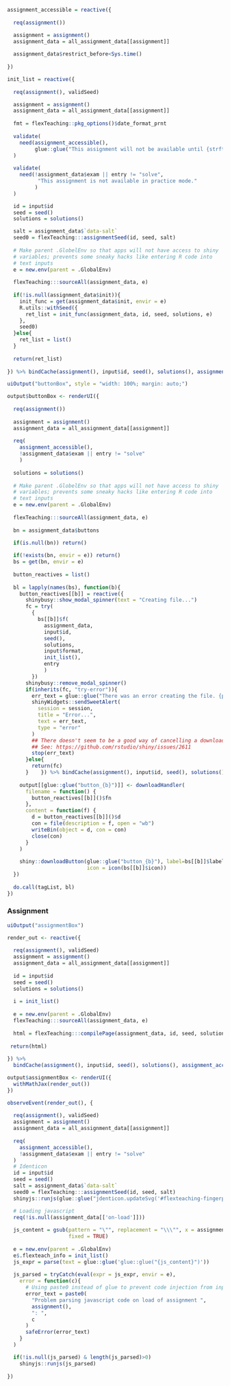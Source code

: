 ```r

assignment_accessible = reactive({
    
  req(assignment())

  assignment = assignment()
  assignment_data = all_assignment_data[[assignment]]
  
  assignment_data$restrict_before<Sys.time()
  
})

```

```r
init_list = reactive({
  
  req(assignment(), validSeed)

  assignment = assignment()
  assignment_data = all_assignment_data[[assignment]]
  
  fmt = flexTeaching::pkg_options()$date_format_prnt
  
  validate(
    need(assignment_accessible(), 
         glue::glue("This assignment will not be available until {strftime(assignment_data$restrict_before, format = fmt)}."))
  )
  
  validate(
    need(!assignment_data$exam || entry != "solve", 
          "This assignment is not available in practice mode."
         )
  )

  id = input$id
  seed = seed()
  solutions = solutions()

  salt = assignment_data$`data-salt`
  seed0 = flexTeaching:::assignmentSeed(id, seed, salt)
  
  # Make parent .GlobelEnv so that apps will not have access to shiny
  # variables; prevents some sneaky hacks like entering R code into
  # text inputs
  e = new.env(parent = .GlobalEnv)
  
  flexTeaching:::sourceAll(assignment_data, e)
  
  if(!is.null(assignment_data$init)){
    init_func = get(assignment_data$init, envir = e)
    R.utils::withSeed({
      ret_list = init_func(assignment_data, id, seed, solutions, e)
    },
    seed0)
  }else{
    ret_list = list()
  }
    
  return(ret_list)
    
}) %>% bindCache(assignment(), input$id, seed(), solutions(), assignment_accessible())
```


```r
uiOutput("buttonBox", style = "width: 100%; margin: auto;")
```

```r

output$buttonBox <- renderUI({
  
  req(assignment())
  
  assignment = assignment()
  assignment_data = all_assignment_data[[assignment]]
  
  req(
    assignment_accessible(),
    !assignment_data$exam || entry != "solve"
    )
  
  solutions = solutions()
  
  # Make parent .GlobelEnv so that apps will not have access to shiny
  # variables; prevents some sneaky hacks like entering R code into
  # text inputs
  e = new.env(parent = .GlobalEnv)
  
  flexTeaching:::sourceAll(assignment_data, e)
  
  bn = assignment_data$buttons

  if(is.null(bn)) return()
  
  if(!exists(bn, envir = e)) return()
  bs = get(bn, envir = e)
  
  button_reactives = list()
  
  bl = lapply(names(bs), function(b){
    button_reactives[[b]] = reactive({
      shinybusy::show_modal_spinner(text = "Creating file...")
      fc = try(
        {
          bs[[b]]$f(
            assignment_data,
            input$id,
            seed(),
            solutions,
            input$format,
            init_list(),
            entry
            )
        })
      shinybusy::remove_modal_spinner()
      if(inherits(fc, "try-error")){
        err_text = glue::glue("There was an error creating the file. {paste(fc)}")
        shinyWidgets::sendSweetAlert(
          session = session,
          title = "Error...",
          text = err_text,
          type = "error"
        )
        ## There doesn't seem to be a good way of cancelling a download.
        ## See: https://github.com/rstudio/shiny/issues/2611
        stop(err_text)
      }else{
        return(fc)
      }    }) %>% bindCache(assignment(), input$id, seed(), solutions(), input$format, b, assignment_accessible())
    
    output[[glue::glue("button_{b}")]] <- downloadHandler(
      filename = function() {
        button_reactives[[b]]()$fn
      },
      content = function(f) {
        d = button_reactives[[b]]()$d
        con = file(description = f, open = "wb")
        writeBin(object = d, con = con)
        close(con)
      }
    )
    
    shiny::downloadButton(glue::glue("button_{b}"), label=bs[[b]]$label,
                          icon = icon(bs[[b]]$icon))
  })
  
  do.call(tagList, bl)
})
```



### Assignment

```r
uiOutput("assignmentBox")
```

```r
render_out <- reactive({
  
  req(assignment(), validSeed)
  assignment = assignment()
  assignment_data = all_assignment_data[[assignment]]
  
  id = input$id
  seed = seed()
  solutions = solutions()
  
  i = init_list()
  
  e = new.env(parent = .GlobalEnv)
  flexTeaching:::sourceAll(assignment_data, e)
  
  html = flexTeaching:::compilePage(assignment_data, id, seed, solutions, e, i)
  
 return(html)
  
}) %>%
  bindCache(assignment(), input$id, seed(), solutions(), assignment_accessible())
```

```r
output$assignmentBox <- renderUI({
  withMathJax(render_out())
})
```


```r
observeEvent(render_out(), {
  
  req(assignment(), validSeed)
  assignment = assignment()
  assignment_data = all_assignment_data[[assignment]]
  
  req(
    assignment_accessible(),
    !assignment_data$exam || entry != "solve"
  )
  # Identicon
  id = input$id
  seed = seed()
  salt = assignment_data$`data-salt`
  seed0 = flexTeaching:::assignmentSeed(id, seed, salt)
  shinyjs::runjs(glue::glue("jdenticon.updateSvg('#flexteaching-fingerprint', '{seed0}');"))

  # Loading javascript
  req(!is.null(assignment_data[['on-load']]))
  
  js_content = gsub(pattern = "\"", replacement = "\\\"", x = assignment_data[['on-load']],
                    fixed = TRUE)
  
  e = new.env(parent = .GlobalEnv)
  e$.flexteach_info = init_list()
  js_expr = parse(text = glue::glue('glue::glue("{js_content}")'))
  
  js_parsed = tryCatch(eval(expr = js_expr, envir = e),
    error = function(c){
      # Using paste0 instead of glue to prevent code injection from input
      error_text = paste0(
        "Problem parsing javascript code on load of assignment ",
        assignment(),
        ": ",
        c
      )
      safeError(error_text)
    }
  )

  if(!is.null(js_parsed) & length(js_parsed)>0)
    shinyjs::runjs(js_parsed)
  
})
```

